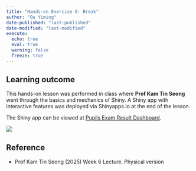 ```yaml
---
title: "Hands-on Exercise 6: Break"
author: "Ou Yiming"
date-published: "last-published"
date-modified: "last-modified"
execute:
  echo: true
  eval: true
  warning: false
  freeze: true
---
```


## Learning outcome

This hands-on lesson was performed in class where **Prof Kam Tin Seong** went through the basics and mechanics of Shiny. A Shiny app with interactive features was deployed via Shinyapps.io at the end of the lesson.

The Shiny app can be viewed at [Pupils Exam Result Dashboard](https://isss608-dex.shinyapps.io/In-class_Ex06/).

![](images/clipboard-1075817963.png)

## Reference

-   Prof Kam Tin Seong (2025) Week 6 Lecture. Physical version
